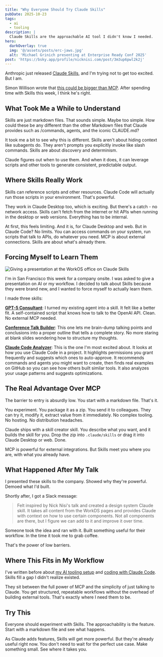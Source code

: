 ```yaml
---
title: "Why Everyone Should Try Claude Skills"
pubDate: 2025-10-23
tags:
  - ai
  - tooling
description: |
  Claude Skills are the approachable AI tool I didn't know I needed.
hero:
  darkOverlay: true
  img: '@/assets/posts/erc-jaws.jpg'
  alt: 'Michael Grinich presenting at Enterprise Ready Conf 2025'
post: 'https://bsky.app/profile/nicknisi.com/post/3m3up6pwl2k2j'
---
```



Anthropic just released [Claude Skills](https://www.anthropic.com/news/skills), and I'm trying not to get too excited. But I am.

Simon Willison wrote that [this could be bigger than MCP](https://simonwillison.net/2025/Oct/16/claude-skills/). After spending time with Skills this week, I think he's right.

## What Took Me a While to Understand

Skills are just markdown files. That sounds simple. Maybe too simple. How could these be any different than the other Markdown files that Claude provides such as /commands, agents, and the iconic CLAUDE.md?

It took me a bit to see why this is different. Skills aren't about hiding context like subagents do. They aren't prompts you explicitly invoke like slash commands. Skills are about discovery and determinism.

Claude figures out when to use them. And when it does, it can leverage scripts and other tools to generate consistent, predictable output.

## Where Skills Really Work

Skills can reference scripts and other resources. Claude Code will actually run those scripts in your environment. That's powerful.

They work in Claude Desktop too, which is exciting. But there's a catch - no network access. Skills can't fetch from the internet or hit APIs when running in the desktop or web versions. Everything has to be internal.

At first, this feels limiting. And it is, for Claude Desktop and web. But in Claude Code? No limits. You can access commands on your system, run scripts that talk to APIs, do whatever you need. MCP is about external connections. Skills are about what's already there.

## Forcing Myself to Learn Them

<Image quality="max" alt="Giving a presentation at the WorkOS office on Claude Skills" loading="lazy" 
inferSize src={nickPresenting}/>

I'm in San Francisco this week for a company onsite. I was asked to give a presentation on AI or my workflow. I decided to talk about Skills because they were brand new, and I wanted to force myself to actually learn them.

I made three skills:

[**GPT-5 Consultant**](https://github.com/nicknisi/dotfiles/tree/main/home/.claude/skills/gpt5-consultant): I turned my existing agent into a skill. It felt like a better fit. A self-contained script that knows how to talk to the OpenAI API. Clean. No external MCP needed.

[**Conference Talk Builder**](https://github.com/nicknisi/dotfiles/tree/main/home/.claude/skills/conference-talk-builder): This one lets me brain-dump talking points and conclusions into a proper outline that tells a complete story. No more staring at blank slides wondering how to structure my thoughts.

[**Claude Code Analyzer**](https://github.com/nicknisi/dotfiles/tree/main/home/.claude/skills/claude-code-analyzer): This is the one I'm most excited about. It looks at how you use Claude Code in a project. It highlights permissions you grant frequently and suggests which ones to auto-approve. It recommends commands and agents you might want to create, then finds real examples on GitHub so you can see how others built similar tools. It also analyzes your usage patterns and suggests optimizations.

## The Real Advantage Over MCP

The barrier to entry is absurdly low. You start with a markdown file. That's it.

You experiment. You package it as a zip. You send it to colleagues. They can try it, modify it, extract value from it immediately. No complex tooling. No hosting. No distribution headaches.

Claude ships with a skill creator skill. You describe what you want, and it builds the skill for you. Drop the zip into `.claude/skills` or drag it into Claude Desktop or web. Done.

MCP is powerful for external integrations. But Skills meet you where you are, with what you already have.

## What Happened After My Talk

I presented these skills to the company. Showed why they're powerful. Demoed what I'd built.

Shortly after, I got a Slack message:

> Felt inspired by Nick Nisi's talk and created a design system Claude skill. It takes all content from the WorkDS pages and provides Claude with context on how to use certain components. Not all components are there, but I figure we can add to it and improve it over time.

Someone took the idea and ran with it. Built something useful for their workflow. In the time it took me to grab coffee.

That's the power of low barriers.

## Where This Fits in My Workflow

I've written before about [my AI tooling setup](/posts/ai-tooling/) and [coding with Claude Code](/posts/coding-with-my-eyes-wide-shut/). Skills fill a gap I didn't realize existed.

They sit between the full power of MCP and the simplicity of just talking to Claude. You get structured, repeatable workflows without the overhead of building external tools. That's exactly where I need them to be.

## Try This

Everyone should experiment with Skills. The approachability is the feature. Start with a markdown file and see what happens.

As Claude adds features, Skills will get more powerful. But they're already useful right now. You don't need to wait for the perfect use case. Make something small. See where it takes you.

